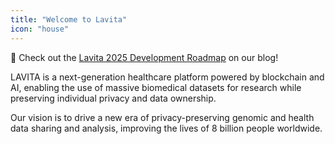 ```yaml
---
title: "Welcome to Lavita"
icon: "house"
---
```


<Tip>🚀 Check out the [Lavita 2025 Development Roadmap](https://lavita-ai.medium.com/lavita-2025-development-roadmap-353e6ef2c88f) on our blog!</Tip>

LAVITA is a next-generation healthcare platform powered by blockchain and AI, enabling the use of massive biomedical datasets for research while preserving individual privacy and data ownership.

Our vision is to drive a new era of privacy-preserving genomic and health data sharing and analysis, improving the lives of 8 billion people worldwide.

<CardGroup cols={2}>
    <Card title="Medical Evaluation Sphere" icon="sparkles" href="https://docs.lavita.ai/eval-sphere/introduction" />

  <Card title="Lavita AI Jobs" icon="sparkles" href="https://docs.lavita.ai/ai-jobs/setup" />
</CardGroup>